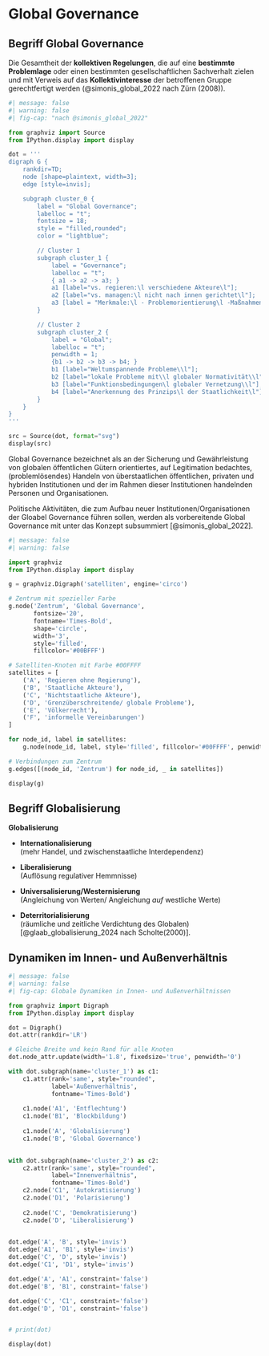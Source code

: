 # Global Governance

## Begriff Global Governance

::: {.callout-note title='Definition Governance'}

Die Gesamtheit der **kollektiven Regelungen**, die auf eine **bestimmte Problemlage** oder einen bestimmten gesellschaftlichen Sachverhalt zielen und mit Verweis auf das **Kollektivinteresse** der betroffenen Gruppe gerechtfertigt werden (@simonis_global_2022 nach Zürn (2008)).

:::

```python
#| message: false
#| warning: false
#| fig-cap: "nach @simonis_global_2022"

from graphviz import Source
from IPython.display import display

dot = '''
digraph G {
    rankdir=TD;
    node [shape=plaintext, width=3];
    edge [style=invis];

    subgraph cluster_0 {
        label = "Global Governance";
        labelloc = "t";
        fontsize = 18;
        style = "filled,rounded";
        color = "lightblue";

        // Cluster 1
        subgraph cluster_1 {
            label = "Governance";
            labelloc = "t";
            { a1 -> a2 -> a3; }
            a1 [label="vs. regieren:\l verschiedene Akteure\l"];
            a2 [label="vs. managen:\l nicht nach innen gerichtet\l"];
            a3 [label = "Merkmale:\l - Problemorientierung\l -Maßnahmenorientierung\l - Bindewirkung\l -Rechtfertigungszwang\l  (-orientierung)\l"];
        }

        // Cluster 2
        subgraph cluster_2 {
            label = "Global";
            labelloc = "t";
            penwidth = 1;
            {b1 -> b2 -> b3 -> b4; }
            b1 [label="Weltumspannende Probleme\\l"];
            b2 [label="lokale Probleme mit\\l globaler Normativität\\l"];
            b3 [label="Funktionsbedingungen\l globaler Vernetzung\\l"];
            b4 [label="Anerkennung des Prinzips\l der Staatlichkeit\l"]
        }
    }
}
'''

src = Source(dot, format="svg")
display(src)
```

::: {.callout-note title='Definition Global Governance'}

Global Governance bezeichnet als an der Sicherung und Gewährleistung von globalen öffentlichen Gütern orientiertes, auf Legitimation bedachtes, (problemlösendes) Handeln von überstaatlichen öffentlichen, privaten und hybriden Institutionen und der im Rahmen dieser Institutionen handelnden Personen und Organisationen. 

Politische Aktivitäten, die zum Aufbau neuer Institutionen/Organisationen der Gloabel Governance führen sollen, werden als vorbereitende Global Governance mit unter das Konzept subsummiert [@simonis_global_2022].

:::

```python
#| message: false
#| warning: false

import graphviz
from IPython.display import display

g = graphviz.Digraph('satelliten', engine='circo')

# Zentrum mit spezieller Farbe
g.node('Zentrum', 'Global Governance',
       fontsize='20',
       fontname='Times-Bold',
       shape='circle',
       width='3',
       style='filled',
       fillcolor='#00BFFF')

# Satelliten-Knoten mit Farbe #00FFFF
satellites = [
    ('A', 'Regieren ohne Regierung'),
    ('B', 'Staatliche Akteure'),
    ('C', 'Nichtstaatliche Akteure'),
    ('D', 'Grenzüberschreitende/ globale Probleme'),
    ('E', 'Völkerrecht'),
    ('F', 'informelle Vereinbarungen')
]

for node_id, label in satellites:
    g.node(node_id, label, style='filled', fillcolor='#00FFFF', penwidth='1')

# Verbindungen zum Zentrum
g.edges([(node_id, 'Zentrum') for node_id, _ in satellites])

display(g)
```



## Begriff Globalisierung

::: {.callout-note title='Globalisierung'}

**Globalisierung**

- **Internationalisierung**  
  (mehr Handel, und zwischenstaatliche Interdependenz)

- **Liberalisierung**  
  (Auflösung regulativer Hemmnisse)

- **Universalisierung/Westernisierung**  
  (Angleichung von Werten/ Angleichung *auf* westliche Werte)

- **Deterritorialisierung**  
  (räumliche und zeitliche Verdichtung des Globalen)
 [@glaab_globalisierung_2024 nach Scholte(2000)].

:::

## Dynamiken im Innen- und Außenverhältnis

```python
#| message: false
#| warning: false
#| fig-cap: Globale Dynamiken in Innen- und Außenverhältnissen

from graphviz import Digraph
from IPython.display import display

dot = Digraph()
dot.attr(rankdir='LR')

# Gleiche Breite und kein Rand für alle Knoten
dot.node_attr.update(width='1.8', fixedsize='true', penwidth='0')

with dot.subgraph(name='cluster_1') as c1:
    c1.attr(rank='same', style="rounded",
            label='Außenverhältnis',
            fontname='Times-Bold')
   
    c1.node('A1', 'Entflechtung')
    c1.node('B1', 'Blockbildung')
   
    c1.node('A', 'Globalisierung')
    c1.node('B', 'Global Governance')
   

with dot.subgraph(name='cluster_2') as c2:
    c2.attr(rank='same', style="rounded",
            label="Innenverhältnis",
            fontname='Times-Bold')
    c2.node('C1', 'Autokratisierung')
    c2.node('D1', 'Polarisierung')
    
    c2.node('C', 'Demokratisierung')
    c2.node('D', 'Liberalisierung')
    

dot.edge('A', 'B', style='invis')
dot.edge('A1', 'B1', style='invis')
dot.edge('C', 'D', style='invis')
dot.edge('C1', 'D1', style='invis')

dot.edge('A', 'A1', constraint='false')
dot.edge('B', 'B1', constraint='false')

dot.edge('C', 'C1', constraint='false')
dot.edge('D', 'D1', constraint='false')


# print(dot)

display(dot)
```

